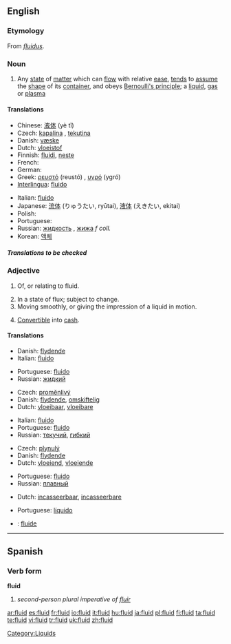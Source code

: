 ==English==

===Etymology===
From {{L.}} ''[[fluidus]]''.

===Noun===
{{wikipedia}}
{{en-noun|s|-}}

# Any [[state]] of [[matter]] which can [[flow]] with relative [[ease]], [[tend]]s to [[assume]] the [[shape]] of its [[container]], and obeys [[Bernoulli's principle]]; a [[liquid]], [[gas]] or [[plasma]]

====Translations====
{{top}}
* Chinese: [[液体]] (yè tǐ)
* Czech: [[kapalina]] {{f}}, [[tekutina]] {{f}}
* Danish: [[væske]] {{c}}
* Dutch: [[vloeistof]] {{f}}
* Finnish: [[fluidi]], [[neste]]
* French: {{t+|fr|fluide|m}}
* German: {{t-|de|Fluid|n}}
* Greek: [[ρευστό]] (reustó) {{n}}, [[υγρό]] (ygró) {{n}}
* [[Interlingua]]: [[fluido#Interlingua|fluido]]
{{mid}}
* Italian: [[fluido#Italian|fluido]] {{m}}
* Japanese: [[流体]] (りゅうたい, ryūtai), [[液体]] (えきたい, ekitai)
* Polish: {{t+|pl|płyn|m}}
* Portuguese: {{t+|pt|fluido|m}}
* Russian: [[жидкость]] {{f}}, [[жижа]] ''f coll.''
* Korean: [[액체]]
{{bottom}}

=====Translations to be checked=====

===Adjective===
{{en-adj}}

# {{not comparable}} Of, or relating to fluid.
# In a state of flux; subject to change.
# Moving smoothly, or giving the impression of a liquid in motion.
# {{context|of an asset}} [[Convertible]] into [[cash]].

====Translations====

{{trans-top|of or relating to fluid}}
* Danish: [[flydende]]
* Italian: [[fluido]]
{{trans-mid}}
* Portuguese: [[fluido]]
* Russian: [[жидкий]]
{{trans-bottom}}

{{trans-top|in a state of flux; subject to change}}
* Czech: [[proměnlivý]]
* Danish: [[flydende]], [[omskiftelig]]
* Dutch: [[vloeibaar]], [[vloeibare]]
{{trans-mid}}
* Italian: [[fluido]]
* Portuguese: [[fluido]]
* Russian: [[текучий]], [[гибкий]]
{{trans-bottom}}

{{trans-top|moving smoothly}}
* Czech: [[plynulý]]
* Danish: [[flydende]]
* Dutch: [[vloeiend]], [[vloeiende]]
{{trans-mid}}
* Portuguese: [[fluido]]
* Russian: [[плавный]]
{{trans-bottom}}

{{trans-top|convertible into cash}}
* Dutch: [[incasseerbaar]], [[incasseerbare]]
{{trans-mid}}
* Portuguese: [[líquido]]
{{trans-bottom}}

{{checktrans}}

* {{ttbc|Interlingua}}: [[fluide]]

----

==Spanish==

===Verb form===
'''fluid'''

# ''second-person plural imperative of [[fluir]]''

[[Category:Liquids]]

[[ar:fluid]]
[[es:fluid]]
[[fr:fluid]]
[[io:fluid]]
[[it:fluid]]
[[hu:fluid]]
[[ja:fluid]]
[[pl:fluid]]
[[fi:fluid]]
[[ta:fluid]]
[[te:fluid]]
[[vi:fluid]]
[[tr:fluid]]
[[uk:fluid]]
[[zh:fluid]]